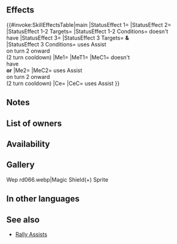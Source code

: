 {{Assist
|tagid=SID_マジックシールド＋
|intID=4101
|exclusive=0
|canUseWeapon={{WeaponList|Colorless Staff}}
|canUseMove={{MoveList|All}}
|cost=400
|range=1
|effect=Restores HP = 50% of unit's Atk (min: 8 HP) to target ally and grants the following effects to target ally for 1 turn: Atk/Res+6 and "neutralizes penalties on unit during combat." If used on turn 2 onward, also grants another action to unit and inflicts "restricts movement to 1 space" on unit and Pair Up cohort through their next action. (Effects that can trigger on turn 2 will not trigger again for 2 turns after triggering. Using this skill has no effect on Special cooldown charge and unit does not gain EXP or SP. This skill is treated as a Rally Assist skill.)
|required=Magic Shield
|properties=
}}
==Effects==
{{#invoke:SkillEffectsTable|main
|StatusEffect 1={{Eft|Bonuses|Atk/Res|6}}
|StatusEffect 2={{SEt|Neutralize Penalties}}
|StatusEffect 1-2 Targets={{Tgt|Target Ally}}
|StatusEffect 1-2 Conditions={{Tgt|Target Ally}} doesn't<br>have {{SEt|Isolation}}
|StatusEffect 3={{SEt|Gravity}}
|StatusEffect 3 Targets={{Tgt|Unit}} '''&'''<br>{{Tgt|Cohort}}
|StatusEffect 3 Conditions={{Tgt|Unit}} uses Assist<br>on turn 2 onward<br>(2 turn cooldown)
|Me1={{Eft|Heal|50% of {{Tgt|Unit}}'s Atk|percent=0|min=8}}
|MeT1={{Tgt|Target Ally}}
|MeC1={{Tgt|Target Ally}} doesn't<br>have {{SEt|Isolation}}<br>'''or''' {{SEt|Deep Wounds}}
|Me2={{Eft|Galeforce}}
|MeC2={{Tgt|Unit}} uses Assist<br>on turn 2 onward<br>(2 turn cooldown)
|Ce={{Eft|No Special Cooldown Charge}}
|CeC={{Tgt|Unit}} uses Assist
}}
==Notes==
{{Bonuses}}
{{Neutralize Penalties}}
{{Gravity}}
==List of owners==
{{Skill Hero List}}
==Availability==
{{PassiveFocusList}}
{{PassiveDistributionList}}
{{PassiveCombatManualList}}
==Gallery==
<gallery>
Wep rd066.webp|Magic Shield(+) Sprite
</gallery>
==In other languages==
{{OtherLanguages
|japanese=マジックシールド＋
|german=Magischer Schild+
|spanishEU=Égida mágica +
|spanishLA=Protecc. mágica +
|french=Écu magique +
|italian=Scudo magico+
|chineseTW=魔術之盾＋
|portuguese=Escudo mágico+
}}
==See also==
{{See also skills|cond=Description LIKE '%"neutralizes penalties on unit during combat%' AND Exclusive='1' OR Description LIKE '%another action to unit%restricts movement%' OR Description LIKE '%unit another action%restricts movement%'}}
* [[Rally Assists]]
{{Assists Navbox}}
